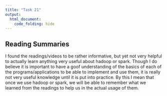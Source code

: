 ```yaml
---
title: "Task 21"
output: 
  html_document:
    code_folding: hide
---
```


## Reading Summaries

I found the readings/videos to be rather informative, but yet not very helpful to actually learn anything very useful about hadoop or spark. Though I do believe it is important to have a goof understanding of the basics of each of the programs/applications to be able to implement and use them, it is really not very useful knowledge until it is put into practice. By this I mean that once we use hadoop or spark, we will be able to remember what we learned from the readings to help us in the actual usage of them.
